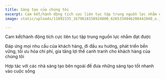 ```yaml
---
title: Sáng tạo của chúng tôi
excerpt: Cam kết/hành động tích cực liên tục tập trung nguồn lực nhằm đạt được
image: static/uploads/11892335_1679618158924800_6265334946200442048_o.jpg

---
```

Cam kết/hành động tích cực liên tục tập trung nguồn lực nhằm đạt được

Đáp ứng mọi nhu cầu của khách hàng, đi đầu xu hướng, phát triển bền vững, tối ưu hóa chi phí, gia tăng lợi thế canh tranh cho khách hàng của chúng tôi

Hợp tác với các nhà sáng tạo bên ngoài để đưa những sáng tạo tốt nhanh vào cuộc sống